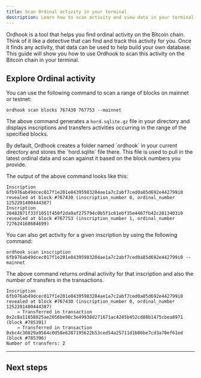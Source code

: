 ```yaml
---
title: Scan Ordinal activity in your terminal
description: Learn how to scan activity and view data in your terminal.
---
```


Ordhook is a tool that helps you find ordinal activity on the Bitcoin chain. Think of it like a detective that can find and track this activity for you. Once it finds any activity, that data can be used to help build your own database. This guide will show you how to use Ordhook to scan this activity on the Bitcoin chain in your terminal.

## Explore Ordinal activity

You can use the following command to scan a range of blocks on mainnet or testnet:

`ordhook scan blocks 767430 767753 --mainnet`

The above command generates a `hord.sqlite.gz` file in your directory and displays inscriptions and transfers activities occurring in the range of the specified blocks.

<Callout>
By default, Ordhook creates a folder named `ordhook` in your current directory and stores the `hord.sqlite` file there. This file is used to pull in the latest ordinal data and scan against it based on the block numbers you provide.
</Callout>

The output of the above command looks like this:

```
Inscription 6fb976ab49dcec017f1e201e84395983204ae1a7c2abf7ced0a85d692e442799i0 revealed at block #767430 (inscription_number 0, ordinal_number 1252201400444387)
Inscription 26482871f33f1051f450f2da9af275794c0b5f1c61ebf35e4467fb42c2813403i0 revealed at block #767753 (inscription_number 1, ordinal_number 727624168684699)
```

You can also get activity for a given inscription by using the following command:

`ordhook scan inscription 6fb976ab49dcec017f1e201e84395983204ae1a7c2abf7ced0a85d692e442799i0 --mainnet`

The above command returns ordinal activity for that inscription and also the number of transfers in the transactions.

```
Inscription 6fb976ab49dcec017f1e201e84395983204ae1a7c2abf7ced0a85d692e442799i0 revealed at block #767430 (inscription_number 0, ordinal_number 1252201400444387)
	→ Transferred in transaction 0x2c8a11858825ae2056be90c3e49938d271671ac4245b452cd88b1475cbea8971 (block #785391)
	→ Transferred in transaction 0xbc4c30829a9564c0d58e6287195622b53ced54a25711d1b86be7cd3a70ef61ed (block #785396)
Number of transfers: 2
```

---

## Next steps

<Cards>
  <Card
    href="/ordinals/ordhook/guides/ordhook-as-a-service"
    title="Run Ordhook as a service"
    description="Learn how to run Ordhook as a service using Bitcoind."
  />
  <Card
    href="/ordinals/explorer"
    title="Ordinals Explorer"
    description="Explore the Ordinals Explorer to view inscriptions and transfers."
  />
</Cards>